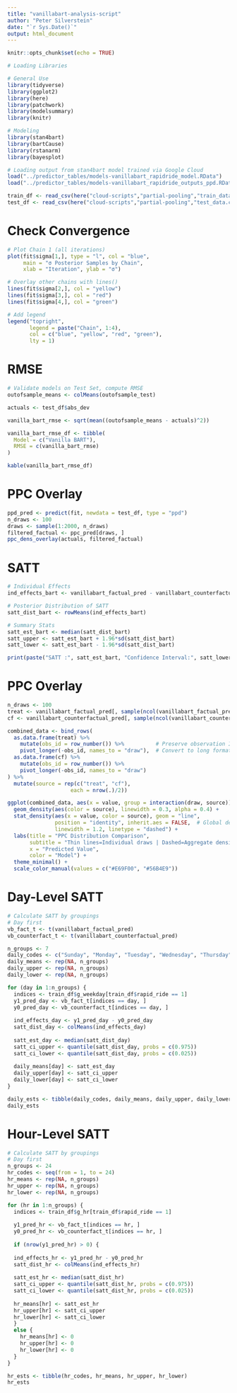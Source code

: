 ```yaml
---
title: "vanillabart-analysis-script"
author: "Peter Silverstein"
date: "`r Sys.Date()`"
output: html_document
---
```


```r
knitr::opts_chunk$set(echo = TRUE)
```

```r
# Loading Libraries

# General Use
library(tidyverse)
library(ggplot2)
library(here)
library(patchwork)
library(modelsummary)
library(knitr)

# Modeling
library(stan4bart)
library(bartCause)
library(rstanarm)
library(bayesplot)

# Loading output from stan4bart model trained via Google Cloud
load("../predictor_tables/models-vanillabart_rapidride_model.RData")
load("../predictor_tables/models-vanillabart_rapidride_outputs_ppd.RData")

train_df <- read_csv(here("cloud-scripts","partial-pooling","train_data.csv"))
test_df <- read_csv(here("cloud-scripts","partial-pooling","test_data.csv"))
```

# Check Convergence
```r
# Plot Chain 1 (all iterations)
plot(fit$sigma[1,], type = "l", col = "blue",
     main = "σ Posterior Samples by Chain",
     xlab = "Iteration", ylab = "σ")

# Overlay other chains with lines()
lines(fit$sigma[2,], col = "yellow")
lines(fit$sigma[3,], col = "red")
lines(fit$sigma[4,], col = "green")

# Add legend
legend("topright",
       legend = paste("Chain", 1:4),
       col = c("blue", "yellow", "red", "green"),
       lty = 1)
```

# RMSE
```r
# Validate models on Test Set, compute RMSE
outofsample_means <- colMeans(outofsample_test)

actuals <- test_df$abs_dev

vanilla_bart_rmse <- sqrt(mean((outofsample_means - actuals)^2))

vanilla_bart_rmse_df <- tibble(
  Model = c("Vanilla BART"),
  RMSE = c(vanilla_bart_rmse)
)

kable(vanilla_bart_rmse_df)
```

# PPC Overlay
```r
ppd_pred <- predict(fit, newdata = test_df, type = "ppd")
n_draws <- 100
draws <- sample(1:2000, n_draws)
filtered_factual <- ppc_pred[draws, ]
ppc_dens_overlay(actuals, filtered_factual)
```

# SATT
```r
# Individual Effects
ind_effects_bart <- vanillabart_factual_pred - vanillabart_counterfactual_pred

# Posterior Distribution of SATT
satt_dist_bart <- rowMeans(ind_effects_bart)

# Summary Stats
satt_est_bart <- median(satt_dist_bart)
satt_upper <- satt_est_bart + 1.96*sd(satt_dist_bart)
satt_lower <- satt_est_bart - 1.96*sd(satt_dist_bart)

print(paste("SATT :", satt_est_bart, "Confidence Interval:", satt_lower, satt_upper), digits = 4)
```

# PPC Overlay
```r
n_draws <- 100
treat <- vanillabart_factual_pred[, sample(ncol(vanillabart_factual_pred), n_draws)]  # Columns = draws
cf <- vanillabart_counterfactual_pred[, sample(ncol(vanillabart_counterfactual_pred), n_draws)]

combined_data <- bind_rows(
  as.data.frame(treat) %>%
    mutate(obs_id = row_number()) %>%          # Preserve observation IDs
    pivot_longer(-obs_id, names_to = "draw"),  # Convert to long format
  as.data.frame(cf) %>%
    mutate(obs_id = row_number()) %>%
    pivot_longer(-obs_id, names_to = "draw")
) %>%
  mutate(source = rep(c("treat", "cf"), 
                    each = nrow(.)/2))  

ggplot(combined_data, aes(x = value, group = interaction(draw, source))) +
  geom_density(aes(color = source), linewidth = 0.3, alpha = 0.4) +
  stat_density(aes(x = value, color = source), geom = "line", 
               position = "identity", inherit.aes = FALSE,  # Global density
               linewidth = 1.2, linetype = "dashed") +
  labs(title = "PPC Distribution Comparison",
       subtitle = "Thin lines=Individual draws | Dashed=Aggregate density",
       x = "Predicted Value", 
       color = "Model") +
  theme_minimal() +
  scale_color_manual(values = c("#E69F00", "#56B4E9"))
```

# Day-Level SATT
```r
# Calculate SATT by groupings
# Day first
vb_fact_t <- t(vanillabart_factual_pred)
vb_counterfact_t <- t(vanillabart_counterfactual_pred)

n_groups <- 7
daily_codes <- c("Sunday", "Monday", "Tuesday", "Wednesday", "Thursday", "Friday", "Saturday")
daily_means <- rep(NA, n_groups)
daily_upper <- rep(NA, n_groups)
daily_lower <- rep(NA, n_groups)

for (day in 1:n_groups) {
  indices <- train_df$g_weekday[train_df$rapid_ride == 1]
  y1_pred_day <- vb_fact_t[indices == day, ]
  y0_pred_day <- vb_counterfact_t[indices == day, ]
  
  ind_effects_day <- y1_pred_day - y0_pred_day
  satt_dist_day <- colMeans(ind_effects_day)
  
  satt_est_day <- median(satt_dist_day)
  satt_ci_upper <- quantile(satt_dist_day, probs = c(0.975))
  satt_ci_lower <- quantile(satt_dist_day, probs = c(0.025))
  
  daily_means[day] <- satt_est_day
  daily_upper[day] <- satt_ci_upper
  daily_lower[day] <- satt_ci_lower
}

daily_ests <- tibble(daily_codes, daily_means, daily_upper, daily_lower)
daily_ests
```

# Hour-Level SATT
```r
# Calculate SATT by groupings
# Day first
n_groups <- 24
hr_codes <- seq(from = 1, to = 24)
hr_means <- rep(NA, n_groups)
hr_upper <- rep(NA, n_groups)
hr_lower <- rep(NA, n_groups)

for (hr in 1:n_groups) {
  indices <- train_df$g_hr[train_df$rapid_ride == 1]
    
  y1_pred_hr <- vb_fact_t[indices == hr, ]
  y0_pred_hr <- vb_counterfact_t[indices == hr, ]
  
  if (nrow(y1_pred_hr) > 0) {
  
  ind_effects_hr <- y1_pred_hr - y0_pred_hr
  satt_dist_hr <- colMeans(ind_effects_hr)
  
  satt_est_hr <- median(satt_dist_hr)
  satt_ci_upper <- quantile(satt_dist_hr, probs = c(0.975))
  satt_ci_lower <- quantile(satt_dist_hr, probs = c(0.025))
  
  hr_means[hr] <- satt_est_hr
  hr_upper[hr] <- satt_ci_upper
  hr_lower[hr] <- satt_ci_lower
  }
  else {
    hr_means[hr] <- 0
    hr_upper[hr] <- 0
    hr_lower[hr] <- 0
  }
}

hr_ests <- tibble(hr_codes, hr_means, hr_upper, hr_lower)
hr_ests
```